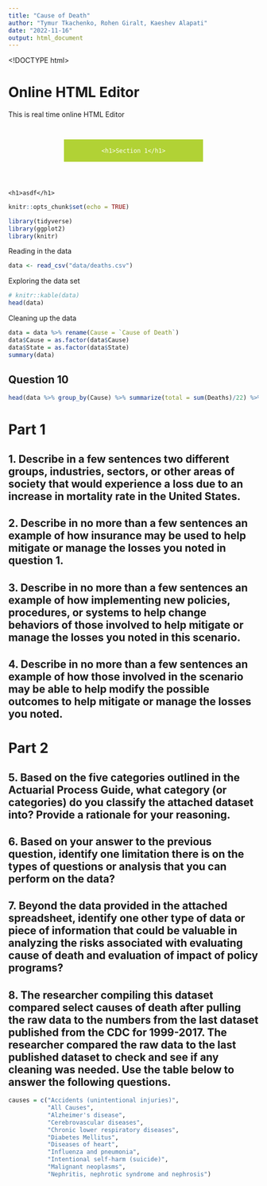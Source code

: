 ```yaml
---
title: "Cause of Death"
author: "Tymur Tkachenko, Rohen Giralt, Kaeshev Alapati"
date: "2022-11-16"
output: html_document
---
```

<!DOCTYPE html>
<html>
    <head>
        <link rel="preconnect" href="https://fonts.googleapis.com">
<link rel="preconnect" href="https://fonts.gstatic.com" crossorigin>
<link href="https://fonts.googleapis.com/css2?family=Bree+Serif&display=swap" rel="stylesheet">
<title>Online HTML Editor</title>
</head>
<body>
<h1>Online HTML Editor</h1>
<div>This is real time online HTML Editor</div>

<style>
  .section-header {
      display: grid;
  }
  .section-header-box {
      
      grid-column: 1;
      grid-row: 1;
    background-color: #b1d235;
    padding: .1em;
    font-size: 1em;
    align: center;
    margin: 3em 8em;
    text-align: center;
    font-family: "Bree Serif";
    color: white;
  }
  
  .section-header-line {
    background-color: black;
    padding: .1em;
    margin: 3em 8em;
    grid-column: 1;
      grid-row: 1;
      color:red;
  }
  
</style>
<div class="section-header">
<div class="section-header-box">
    <h1>Section 1</h1>
</div>

</div class="section-header-line">
    <h1>asdf</h1>
    
</div>
</div>

</body>
</html>

```r
knitr::opts_chunk$set(echo = TRUE)
```

```r
library(tidyverse)
library(ggplot2)
library(knitr)
```

Reading in the data
```r
data <- read_csv("data/deaths.csv")
```
Exploring the data set
```r
# knitr::kable(data)
head(data)
```
Cleaning up the data
```r
data = data %>% rename(Cause = `Cause of Death`)
data$Cause = as.factor(data$Cause)
data$State = as.factor(data$State)
summary(data)
```
## Question 10
```r
head(data %>% group_by(Cause) %>% summarize(total = sum(Deaths)/22) %>% arrange(desc(total)), n=10)
```

# Part 1

## 1. Describe in a few sentences two different groups, industries, sectors, or other areas of society that would experience a loss due to an increase in mortality rate in the United States.

## 2. Describe in no more than a few sentences an example of how insurance may be used to help mitigate or manage the losses you noted in question 1.

## 3. Describe in no more than a few sentences an example of how implementing new policies, procedures, or systems to help change behaviors of those involved to help mitigate or manage the losses you noted in this scenario.

## 4. Describe in no more than a few sentences an example of how those involved in the scenario may be able to help modify the possible outcomes to help mitigate or manage the losses you noted.

# Part 2

## 5. Based on the five categories outlined in the Actuarial Process Guide, what category (or categories) do you classify the attached dataset into? Provide a rationale for your reasoning.

## 6. Based on your answer to the previous question, identify one limitation there is on the types of questions or analysis that you can perform on the data?

## 7. Beyond the data provided in the attached spreadsheet, identify one other type of data or piece of information that could be valuable in analyzing the risks associated with evaluating cause of death and evaluation of impact of policy programs?

## 8. The researcher compiling this dataset compared select causes of death after pulling the raw data to the numbers from the last dataset published from the CDC for 1999-2017. The researcher compared the raw data to the last published dataset to check and see if any cleaning was needed. Use the table below to answer the following questions.

```r
causes = c("Accidents (unintentional injuries)", 
           "All Causes",
           "Alzheimer's disease",
           "Cerebrovascular diseases",
           "Chronic lower respiratory diseases",
           "Diabetes Mellitus",
           "Diseases of heart",
           "Influenza and pneumonia",
           "Intentional self-harm (suicide)",
           "Malignant neoplasms",
           "Nephritis, nephrotic syndrome and nephrosis")
```
